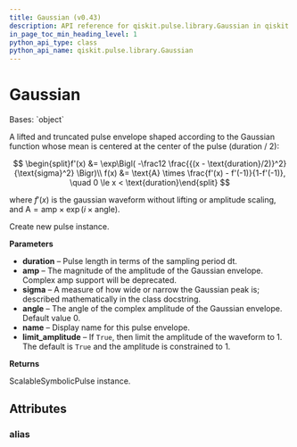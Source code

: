 ```yaml
---
title: Gaussian (v0.43)
description: API reference for qiskit.pulse.library.Gaussian in qiskit v0.43
in_page_toc_min_heading_level: 1
python_api_type: class
python_api_name: qiskit.pulse.library.Gaussian
---
```


# Gaussian

<Class id="qiskit.pulse.library.Gaussian" isDedicatedPage={true} github="https://github.com/qiskit/qiskit/tree/stable/0.24/qiskit/pulse/library/symbolic_pulses.py" signature="Gaussian(duration, amp, sigma, angle=None, name=None, limit_amplitude=None)" modifiers="class">
  Bases: `object`

  A lifted and truncated pulse envelope shaped according to the Gaussian function whose mean is centered at the center of the pulse (duration / 2):

$$
\begin{split}f'(x) &= \exp\Bigl( -\frac12 \frac{{(x - \text{duration}/2)}^2}{\text{sigma}^2} \Bigr)\\
f(x) &= \text{A} \times  \frac{f'(x) - f'(-1)}{1-f'(-1)}, \quad 0 \le x < \text{duration}\end{split}
$$

  where $f'(x)$ is the gaussian waveform without lifting or amplitude scaling, and $\text{A} = \text{amp} \times \exp\left(i\times\text{angle}\right)$.

  Create new pulse instance.

  **Parameters**

  *   **duration** – Pulse length in terms of the sampling period dt.
  *   **amp** – The magnitude of the amplitude of the Gaussian envelope. Complex amp support will be deprecated.
  *   **sigma** – A measure of how wide or narrow the Gaussian peak is; described mathematically in the class docstring.
  *   **angle** – The angle of the complex amplitude of the Gaussian envelope. Default value 0.
  *   **name** – Display name for this pulse envelope.
  *   **limit\_amplitude** – If `True`, then limit the amplitude of the waveform to 1. The default is `True` and the amplitude is constrained to 1.

  **Returns**

  ScalableSymbolicPulse instance.

  ## Attributes

  ### alias

  <Attribute id="qiskit.pulse.library.Gaussian.alias" attributeValue="'Gaussian'" />
</Class>

